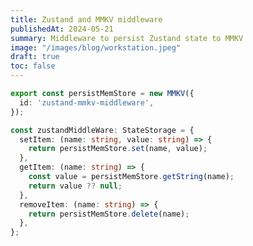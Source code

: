 ```yaml
---
title: Zustand and MMKV middleware
publishedAt: 2024-05-21
summary: Middleware to persist Zustand state to MMKV
image: "/images/blog/workstation.jpeg"
draft: true
toc: false
---
```


```ts title="zustand-mmkv-middleware.ts" 
export const persistMemStore = new MMKV({
  id: 'zustand-mmkv-middleware',
});

const zustandMiddleWare: StateStorage = {
  setItem: (name: string, value: string) => {
    return persistMemStore.set(name, value);
  },
  getItem: (name: string) => {
    const value = persistMemStore.getString(name);
    return value ?? null;
  },
  removeItem: (name: string) => {
    return persistMemStore.delete(name);
  },
};
```